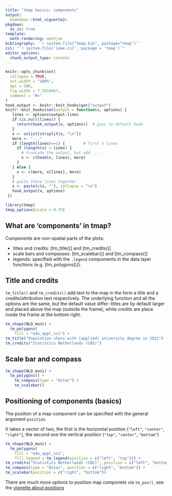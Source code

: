 ```yaml
---
title: "tmap basics: components"
output: 
  bookdown::html_vignette2:
pkgdown:
  as_is: true
template:
  math-rendering: mathjax
bibliography: '`r system.file("tmap.bib", package="tmap")`'
csl: "`r system.file('ieee.csl', package = 'tmap')`"
editor_options: 
  chunk_output_type: console
---
```


```r
knitr::opts_chunk$set(
  collapse = TRUE,
  out.width = "100%",
  dpi = 300,
  fig.width = 7.2916667,
  comment = "#>"
)
hook_output <- knitr::knit_hooks$get("output")
knitr::knit_hooks$set(output = function(x, options) {
   lines <- options$output.lines
   if (is.null(lines)) {
     return(hook_output(x, options))  # pass to default hook
   }
   x <- unlist(strsplit(x, "\n"))
   more <- "..."
   if (length(lines)==1) {        # first n lines
     if (length(x) > lines) {
       # truncate the output, but add ....
       x <- c(head(x, lines), more)
     }
   } else {
     x <- c(more, x[lines], more)
   }
   # paste these lines together
   x <- paste(c(x, ""), collapse = "\n")
   hook_output(x, options)
 })

```


```r
library(tmap)
tmap_options(scale = 0.75)
```

## What are 'components' in tmap?

Components are non-spatial parts of the plots:

* titles and credits: [tm_title()] and [tm_credits()]
* scale bars and compasses: [tm_scalebar()] and [tm_compass()]
* legends: specified with the `.legend` compoments in the data layer functions (e.g. [tm_polygons()]).

## Title and credits

`tm_title()` and `tm_credits()` add text to the map in the form a title and a credits/attribution text respectively. The underlying function and all the options are the same, but the default value differ: titles are by default larger and placed above the map (outside the frame), while credits are place inside the frame at the bottom right. 


```r
tm_shape(NLD_muni) +
  tm_polygons(
    fill = "edu_appl_sci") +
tm_title("Population share with (applied) university degree in 2022") +
tm_credits("Statistics Netherlands (CBS)")
```


##  Scale bar and compass

```r
tm_shape(NLD_muni) +
  tm_polygons() +
	tm_compass(type = "8star") +
	tm_scalebar()
```

## Positioning of components (basics)

The position of a map component can be specified with the general argument `position`.

It takes a vector of two, the first is the horizontal position (`"left"`, `"center"`, `"right"`), the second one the vertical position (`"top"`, `"center"`, `"bottom"`)

```r
tm_shape(NLD_muni) +
  tm_polygons(
    fill = "edu_appl_sci",
    fill.legend = tm_legend(position = c("left", "top"))) +
tm_credits("Statistics Netherlands (CBS)", position = c("left", "bottom")) +
tm_compass(type = "8star", position = c("right", "bottom")) +
tm_scalebar(position = c("right", "bottom"))
```

There are much more options to position map componets via `tm_pos()`, see the [vignette about positions](https://r-tmap.github.io/tmap/articles/41_position)
